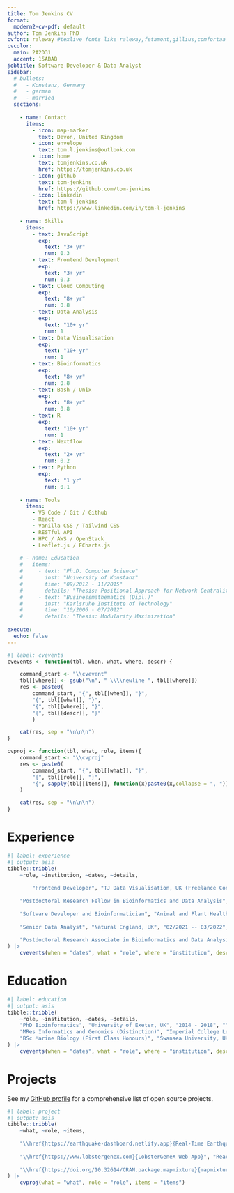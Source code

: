 ```yaml
---
title: Tom Jenkins CV
format:
  modern2-cv-pdf: default
author: Tom Jenkins PhD
cvfont: raleway #texlive fonts like raleway,fetamont,gillius,comfortaa
cvcolor: 
  main: 2A2D31
  accent: 15ABAB
jobtitle: Software Developer & Data Analyst
sidebar:
  # bullets:
  #   - Konstanz, Germany
  #   - german
  #   - married
  sections:
    
    - name: Contact
      items:
        - icon: map-marker
          text: Devon, United Kingdom
        - icon: envelope
          text: tom.l.jenkins@outlook.com
        - icon: home
          text: tomjenkins.co.uk
          href: https://tomjenkins.co.uk
        - icon: github
          text: tom-jenkins
          href: https://github.com/tom-jenkins
        - icon: linkedin
          text: tom-l-jenkins
          href: https://www.linkedin.com/in/tom-l-jenkins
          
    - name: Skills
      items:
        - text: JavaScript
          exp:
            text: "3+ yr"
            num: 0.3
        - text: Frontend Development
          exp:
            text: "3+ yr"
            num: 0.3 
        - text: Cloud Computing
          exp:
            text: "8+ yr"
            num: 0.8              
        - text: Data Analysis
          exp:
            text: "10+ yr"
            num: 1
        - text: Data Visualisation
          exp:
            text: "10+ yr"
            num: 1            
        - text: Bioinformatics
          exp:
            text: "8+ yr"
            num: 0.8                       
        - text: Bash / Unix
          exp:
            text: "8+ yr"
            num: 0.8
        - text: R
          exp:
            text: "10+ yr"
            num: 1
        - text: Nextflow
          exp:
            text: "2+ yr"
            num: 0.2   
        - text: Python
          exp:
            text: "1 yr"
            num: 0.1
  
    - name: Tools
      items:
        - VS Code / Git / Github
        - React
        - Vanilla CSS / Tailwind CSS
        - RESTful API
        - HPC / AWS / OpenStack
        - Leaflet.js / ECharts.js
      
    # - name: Education
    #   items:
    #     - text: "Ph.D. Computer Science"
    #       inst: "University of Konstanz"
    #       time: "09/2012 - 11/2015"
    #       details: "Thesis: Positional Approach for Network Centrality"
    #     - text: "Businessmathematics (Dipl.)"
    #       inst: "Karlsruhe Institute of Technology"
    #       time: "10/2006 - 07/2012"
    #       details: "Thesis: Modularity Maximization"
      
execute: 
  echo: false
---
```


```r
#| label: cvevents
cvevents <- function(tbl, when, what, where, descr) {

    command_start <- "\\cvevent"
    tbl[[where]] <- gsub("\n", " \\\\newline ", tbl[[where]])
    res <- paste0(
        command_start, "{", tbl[[when]], "}", 
        "{", tbl[[what]], "}",
        "{", tbl[[where]], "}",
        "{", tbl[[descr]], "}"
        )

    cat(res, sep = "\n\n\n")
}

cvproj <- function(tbl, what, role, items){
    command_start <- "\\cvproj"
    res <- paste0(
        command_start, "{", tbl[[what]], "}",
        "{", tbl[[role]], "}",
        "{", sapply(tbl[[items]], function(x)paste0(x,collapse = ", ")), "}"
    )

    cat(res, sep = "\n\n\n")
}
```

<!-- # Summary -->

<!-- Lorem ipsum dolor sit amet, consetetur sadipscing elitr, sed diam nonumy eirmod tempor invidunt ut labore et dolore magna aliquyam erat, sed diam voluptua. At vero eos et accusam et justo duo dolores et ea rebum. Stet clita kasd gubergren, no sea takimata sanctus est Lorem ipsum dolor sit amet. Lorem ipsum dolor sit amet, consetetur sadipscing elitr, sed diam nonumy eirmod tempor invidunt. -->

# Experience

```r
#| label: experience
#| output: asis
tibble::tribble(
    ~role, ~institution, ~dates, ~details,
    
        "Frontend Developer", "TJ Data Visualisation, UK (Freelance Consultant)", "07/2024 -- Present", "\\textcolor{accentcol}{Example Project: I built agile web applications for clients to showcase climate data from the  \\href{https://www.uea.ac.uk/climate/climate-data/state-of-wildfires}{State of Wildfires} global report. These apps resulted in 1,278 page sessions, with an average duration of 3 minutes and an engagement rate of 68\\%.}\\vspace{14pt}",
    
    "Postdoctoral Research Fellow in Bioinformatics and Data Analysis", "University of Exeter, UK (Fixed Contract)", "07/2023 -- Present", "\\textcolor{accentcol}{I am leading a cloud computing project to process and analyse variants from DNA sequencing data (>1 TB) using bioinformatics and statistical analysis. I also mentor junior colleagues in coding and build tools to enhance accessibility and reproducibility in R.}\\vspace{14pt}",
    
    "Software Developer and Bioinformatician", "Animal and Plant Health Agency, UK", "04/2022 -- 06/2023", "\\textcolor{accentcol}{I was the frontend developer in our team of UX, UI and backend data engineers in which we built an internal application to visualise geographic and metadata information to assist case workers in their disease outbreak investigations.}\\vspace{14pt}",
    
    "Senior Data Analyst", "Natural England, UK", "02/2021 -- 03/2022", "\\textcolor{accentcol}{My role was to analyse, visualise and gain insights from geospatial and ecological data for multiple projects, including building R Shiny apps and interactive maps.}\\vspace{14pt}",
    
    "Postdoctoral Research Associate in Bioinformatics and Data Analysis", "University of Exeter, UK (Fixed Contract)", "12/2018 -- 01/2021", "" 
) |>
    cvevents(when = "dates", what = "role", where = "institution", descr = "details")
```

# Education

```r
#| label: education
#| output: asis
tibble::tribble(
    ~role, ~institution, ~dates, ~details,
    "PhD Bioinformatics", "University of Exeter, UK", "2014 - 2018", "",
    "MRes Informatics and Genomics (Distinction)", "Imperial College London, UK", "2013 - 2014", "",
    "BSc Marine Biology (First Class Honours)", "Swansea University, UK", "2010 - 2013", ""
) |>
    cvevents(when = "dates", what = "role", where = "institution", descr = "details")
```

# Projects

See my [GitHub profile](https://github.com/tom-jenkins) for a comprehensive list of open source projects.
\newline

```r
#| label: project
#| output: asis
tibble::tribble(
    ~what, ~role, ~items,
    
    "\\href{https://earthquake-dashboard.netlify.app}{Real-Time Earthquake Dashboard}", "Interactive dashboard developed to visualise real-time earthquakes using data fetched from the Cesium ion and US Geological Survey APIs.", "",    
    
    "\\href{https://www.lobstergenex.com}{LobsterGeneX Web App}", "React web application developed to accompany research article allowing users to visualise gene expression data for European lobsters.", "", 
    
    "\\href{https://doi.org/10.32614/CRAN.package.mapmixture}{mapmixture}", "CRAN R package for spatial visualisation of ancestry, admixture and population structure. I am the creator and maintainer of this package.", "",
) |>
    cvproj(what = "what", role = "role", items = "items")
```
